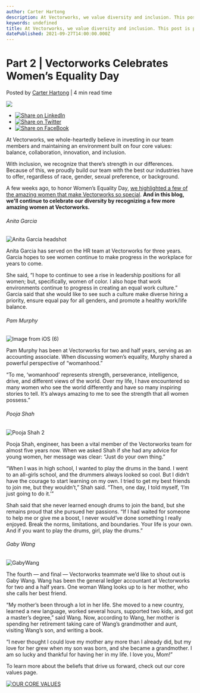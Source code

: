```yaml
---
author: Carter Hartong
description: At Vectorworks, we value diversity and inclusion. This post is part 2 of us celebrating Women’s Equality Day by showcasing some of our female team members!
keywords: undefined
title: At Vectorworks, we value diversity and inclusion. This post is part 2 of us celebrating Women’s Equality Day by showcasing some of our female team members! 
datePublished: 2021-09-27T14:00:00.000Z
---
```

  

# Part 2 | Vectorworks Celebrates Women’s Equality Day

 Posted by [Carter Hartong](https://blog.vectorworks.net/author/carter-hartong) | 4 min read time 

![](https://blog.vectorworks.net/hubfs/Blog%20Images/210824_WED/Screen%20Shot%202021-08-24%20at%2010.23.01%20AM.png) 

* [![Share on LinkedIn](https://2659751.fs1.hubspotusercontent-na1.net/hubfs/2659751/michaelDemo/share-LI.png)](http://www.linkedin.com/shareArticle?mini=true&url=https%3A%2F%2Fblog.vectorworks.net%2Fpart-2-womens-equality-day-vectorworks)
* [![Share on Twitter](https://2659751.fs1.hubspotusercontent-na1.net/hubfs/2659751/michaelDemo/share-TW.png)](https://www.twitter.com/share?text=Part%202%20|%20Vectorworks%20Celebrates%20Women’s%20Equality%20Day&url=https%3A%2F%2Fblog.vectorworks.net%2Fpart-2-womens-equality-day-vectorworks&via=PMGTweets)
* [![Share on FaceBook](https://2659751.fs1.hubspotusercontent-na1.net/hubfs/2659751/michaelDemo/share-FB.png)](https://www.facebook.com/sharer/sharer.php?u=https%3A%2F%2Fblog.vectorworks.net%2Fpart-2-womens-equality-day-vectorworks)

At Vectorworks, we whole-heartedly believe in investing in our team members and maintaining an environment built on four core values: balance, collaboration, innovation, and inclusion.

With inclusion, we recognize that there’s strength in our differences. Because of this, we proudly build our team with the best our industries have to offer, regardless of race, gender, sexual preference, or background.  

A few weeks ago, to honor Women’s Equality Day, [we highlighted a few of the amazing women that make Vectorworks so special](../../../net/vectorworks/blog/womens-equality-day.html). **And in this blog, we'll continue to celebrate our diversity by recognizing a few more amazing women at Vectorworks.**

###### Anita Garcia

![Anita Garcia headshot](https://blog.vectorworks.net/hs-fs/hubfs/Blog%20Images/210922_WED2/Anita%20Garcia%20headshot.jpg?width=295&name=Anita%20Garcia%20headshot.jpg)

Anita Garcia has served on the HR team at Vectorworks for three years. Garcia hopes to see women continue to make progress in the workplace for years to come.

She said, “I hope to continue to see a rise in leadership positions for all women; but, specifically, women of color. I also hope that work environments continue to progress in creating an equal work culture.” Garcia said that she would like to see such a culture make diverse hiring a priority, ensure equal pay for all genders, and promote a healthy work/life balance.

###### Pam Murphy

![Image from iOS (6)](https://blog.vectorworks.net/hs-fs/hubfs/Blog%20Images/210922_WED2/Image%20from%20iOS%20(6).jpg?width=295&name=Image%20from%20iOS%20(6).jpg)

Pam Murphy has been at Vectorworks for two and half years, serving as an accounting associate. When discussing women’s equality, Murphy shared a powerful perspective of “womanhood.”

“To me, ‘womanhood’ represents strength, perseverance, intelligence, drive, and different views of the world. Over my life, I have encountered so many women who see the world differently and have so many inspiring stories to tell. It’s always amazing to me to see the strength that all women possess.”

###### Pooja Shah

![Pooja Shah 2](https://blog.vectorworks.net/hs-fs/hubfs/Blog%20Images/210922_WED2/Pooja%20Shah%202.jpeg?width=295&name=Pooja%20Shah%202.jpeg)

Pooja Shah, engineer, has been a vital member of the Vectorworks team for almost five years now. When we asked Shah if she had any advice for young women, her message was clear: “Just do your own thing.”

“When I was in high school, I wanted to play the drums in the band. I went to an all-girls school, and the drummers always looked so cool. But I didn’t have the courage to start learning on my own. I tried to get my best friends to join me, but they wouldn’t,” Shah said. “Then, one day, I told myself, ‘I’m just going to do it.’”

Shah said that she never learned enough drums to join the band, but she remains proud that she pursued her passions. “If I had waited for someone to help me or give me a boost, I never would’ve done something I really enjoyed. Break the norms, limitations, and boundaries. Your life is your own. And if you want to play the drums, girl, play the drums.”

###### Gaby Wang

![GabyWang](https://blog.vectorworks.net/hs-fs/hubfs/Blog%20Images/210922_WED2/GabyWang.png?width=295&name=GabyWang.png)

The fourth — and final — Vectorworks teammate we’d like to shout out is Gaby Wang. Wang has been the general ledger accountant at Vectorworks for two and a half years. One woman Wang looks up to is her mother, who she calls her best friend.

“My mother’s been through a lot in her life. She moved to a new country, learned a new language, worked several hours, supported two kids, and got a master’s degree,” said Wang. Now, according to Wang, her mother is spending her retirement taking care of Wang’s grandmother and aunt, visiting Wang’s son, and writing a book.

“I never thought I could love my mother any more than I already did, but my love for her grew when my son was born, and she became a grandmother. I am so lucky and thankful for having her in my life. I love you, Mom!”

To learn more about the beliefs that drive us forward, check out our core values page.

[![OUR CORE VALUES](https://no-cache.hubspot.com/cta/default/3018241/a7fa355a-ee94-49bb-9e4f-d78c262fac72.png)](https://cta-redirect.hubspot.com/cta/redirect/3018241/a7fa355a-ee94-49bb-9e4f-d78c262fac72) 

  